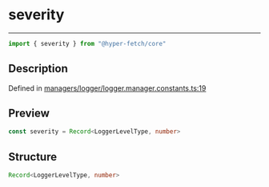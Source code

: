 

# severity

<div class="api-docs__separator" data-reactroot="">

---

</div><div class="api-docs__import" data-reactroot="">

```ts
import { severity } from "@hyper-fetch/core"
```

</div><div class="api-docs__section">

## Description

</div><div class="api-docs__description"><span class="api-docs__do-not-parse">



</span></div><p class="api-docs__definition">

Defined in [managers/logger/logger.manager.constants.ts:19](https://github.com/BetterTyped/hyper-fetch/blob/3f01c37e/packages/core/src/managers/logger/logger.manager.constants.ts#L19)

</p><div class="api-docs__section">

## Preview

</div><div class="api-docs__preview var">

```ts
const severity = Record<LoggerLevelType, number>
```

</div><div class="api-docs__section">

## Structure

</div><div class="api-docs__returns">

```ts
Record<LoggerLevelType, number>
```

</div>